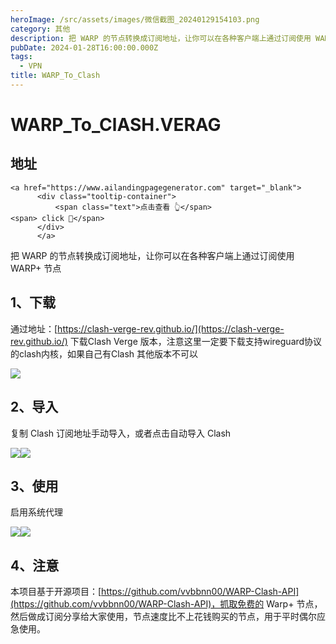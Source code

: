 ```yaml
---
heroImage: /src/assets/images/微信截图_20240129154103.png
category: 其他
description: 把 WARP 的节点转换成订阅地址，让你可以在各种客户端上通过订阅使用 WARP+ 节点
pubDate: 2024-01-28T16:00:00.000Z
tags:
  - VPN
title: WARP_To_Clash
---
```


# WARP\_To\_ClASH.VERAG

## 地址

    <a href="https://www.ailandingpagegenerator.com" target="_blank">
          <div class="tooltip-container">
              <span class="text">点击查看 👆</span>
    <span> click 👋</span>
          </div>
          </a>


把 WARP 的节点转换成订阅地址，让你可以在各种客户端上通过订阅使用 WARP+ 节点

## 1、下载

通过地址：[https://clash-verge-rev.github.io/](https://clash-verge-rev.github.io/)  下载Clash Verge 版本，注意这里一定要下载支持wireguard协议的clash内核，如果自己有Clash 其他版本不可以

![](/src/assets/images/微信截图_20240129154541.png)

## 2、导入

复制 Clash 订阅地址手动导入，或者点击自动导入 Clash

![](/src/assets/images/微信截图_20240129154103.png)![](/src/assets/images/微信截图_20240129155036.png)

## 3、使用

启用系统代理

![](/src/assets/images/微信截图_20240129154036.png)![](/src/assets/images/微信图片_20240129154902.png)

## 4、注意

本项目基于开源项目：[https://github.com/vvbbnn00/WARP-Clash-API](https://github.com/vvbbnn00/WARP-Clash-API)，抓取免费的 Warp+ 节点，然后做成订阅分享给大家使用，节点速度比不上花钱购买的节点，用于平时偶尔应急使用。
